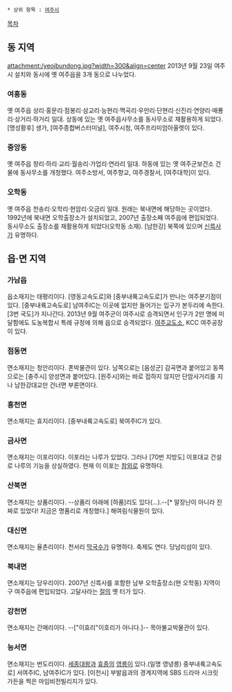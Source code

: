  * 상위 항목 : [[여주시]]

[[목차]]
== 동 지역 ==
attachment:/yeojbundong.jpg?width=300&align=center
2013년 9월 23일 여주시 설치와 동시에 옛 여주읍을 3개 동으로 나누었다.

=== 여흥동 ===
옛 여주읍 상리·홍문리·점봉리·삼교리·능현리·멱곡리·우만리·단현리·신진리·연양리·매룡리·상거리·하거리 일대. 상동에 있는 옛 여주읍사무소를 동사무소로 재활용하게 되었다. [명성황후] 생가, [여주종합버스터미널], 여주시청, 여주프리미엄아울렛이 있다.

=== 중앙동 ===
옛 여주읍 창리·하리·교리·월송리·가업리·연라리 일대. 하동에 있는 옛 여주군보건소 건물에 동사무소를 개청했다. 여주소방서, 여주향교, 여주경찰서, [여주대학]이 있다.

=== 오학동 ===
옛 여주읍 천송리·오학리·현암리·오금리 일대. 원래는 북내면에 해당하는 곳이었다. 1992년에 북내면 오학출장소가 설치되었고, 2007년 출장소째 여주읍에 편입되었다. 동사무소도 출장소를 재활용하게 되었다(오학동 소재). [남한강] 북쪽에 있으며 [[신륵사]]가 유명하다.

== 읍·면 지역 ==
=== 가남읍 ===
읍소재지는 태평리이다. [영동고속도로]와 [중부내륙고속도로]가 만나는 여주분기점이 있다. [중부내륙고속도로] 남여주IC는 이곳에 없지만 들어가는 입구가 본두리에 속한다. [3번 국도]가 지나간다. 2013년 9월 여주군이 여주시로 승격되면서 인구가 2만 명에 미달함에도 도농복합시 특례 규정에 의해 읍으로 승격되었다. [[여주교도소]], KCC 여주공장이 있다.

=== 점동면 ===
면소재지는 청안리이다. 폰박물관이 있다. 남쪽으로는 [음성군] 감곡면과 붙어있고 동쪽으로는 [충주시] 양성면과 붙어있다. [원주시]와는 바로 접하지 않지만 단암사거리를 지나 남한강대교만 건너면 부론면이다.

=== 흥천면 ===
면소재지는 효지리이다. [중부내륙고속도로] 북여주IC가 있다.

=== 금사면 ===
면소재지는 이포리이다. 이포라는 나루가 있었다. 그러나 [70번 지방도] 이포대교 건설로 나루의 기능을 상실하였다. 현재 이 이포는 [[참외]]로 유명하다.

=== 산북면 ===
면소재지는 상품리이다. --상품리 아래에 [하품]리도 있다(…).--[* 말장난이 아니라 진짜로 있었다! 지금은 명품리로 개칭했다.] 해여림식물원이 있다.

=== 대신면 ===
면소재지는 율촌리이다. 천서리 [[막국수]]가 유명하다. 축제도 연다. 당남리섬이 있다.

=== 북내면 ===
면소재지는 당우리이다. 2007년 신륵사를 포함한 남부 오학출장소(현 오학동) 지역이 구 여주읍에 편입되었다. 고달사라는 [[절]]의 옛 터가 있다.

=== 강천면 ===
면소재지는 간매리이다. --["이효리"이호리가 아니다.]-- 목아불교박물관이 있다.

=== 능서면 ===
면소재지는 번도리이다. [[세종대왕]]과 [[효종]]의 [[영릉]]이 있다.(일명 영녕릉) 중부내륙고속도로] 서여주IC, 남여주IC가 있다. [이천시] 부발읍과의 경계지역에 SBS 드라마 시크릿 가든을 찍은 마임비전빌리지가 있다.

